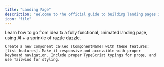 ```yaml
---
title: "Landing Page"
description: "Welcome to the official guide to building landing pages in Aippyble. "
icon: "file"
---
```


Learn how to go from idea to a fully functional, animated landing page, using AI \+ a sprinkle of razzle dazzle.


```
Create a new component called [ComponentName] with these features: [list features]. Make it responsive and accessible with proper keyboard navigation. Include proper TypeScript typings for props, and use Tailwind for styling.
```